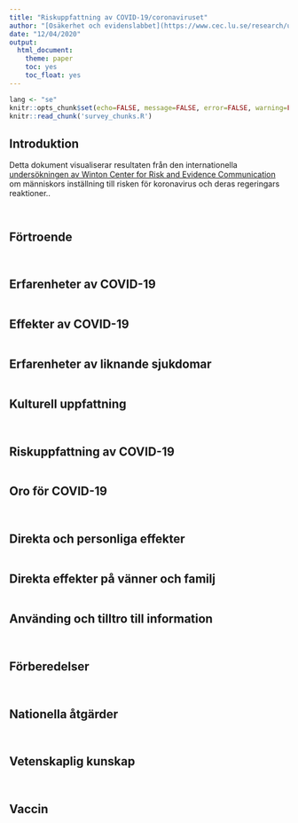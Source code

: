 ```yaml
---
title: "Riskuppfattning av COVID-19/coronaviruset"
author: "[Osäkerhet och evidenslabbet](https://www.cec.lu.se/research/unevil)  \nLunds Universitet"
date: "12/04/2020"
output: 
  html_document: 
    theme: paper
    toc: yes
    toc_float: yes
---
```


```r
lang <- "se"
knitr::opts_chunk$set(echo=FALSE, message=FALSE, error=FALSE, warning=FALSE, tidy=TRUE, tidy.opts=list(comment=FALSE))
knitr::read_chunk('survey_chunks.R')
```

## Introduktion

Detta dokument visualiserar resultaten från den internationella [undersökningen av Winton Center for Risk and Evidence Communication](https://www.cam.ac.uk/stories/wintoncovid1) om människors inställning till risken för koronavirus och deras regeringars reaktioner..

```r

```


```r

```

## Förtroende

```r

```


```r

```

## Erfarenheter av COVID-19

```r

```

## Effekter av COVID-19

```r

```

## Erfarenheter av liknande sjukdomar

```r

```

## Kulturell uppfattning

```r

```

```r

```

## Riskuppfattning av COVID-19

```r

```

## Oro för COVID-19

```r

```

```r

```

## Direkta och personliga effekter

```r

```

## Direkta effekter på vänner och familj

```r

```

## Använding och tilltro till information

```r

```

```r

```

## Förberedelser

```r

```

```r

```

## Nationella åtgärder

```r

```

```r

```

## Vetenskaplig kunskap

```r

```

```r

```

## Vaccin

```r

```

